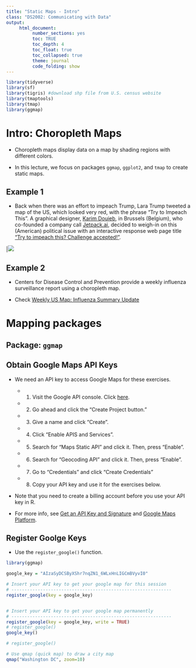```yaml
---
title: "Static Maps - Intro"
class: "DS2002: Communicating with Data"
output:
     html_document:
          number_sections: yes
          toc: TRUE
          toc_depth: 4
          toc_float: true
          toc_collapsed: true
          theme: journal
          code_folding: show
---
```


```r
library(tidyverse)
library(sf)
library(tigris) #download shp file from U.S. census website
library(tmaptools)
library(tmap)
library(ggmap)
```

# Intro: Choropleth Maps

- Choropleth maps display data on a map by shading regions with different colors. 

- In this lecture, we focus on packages `ggmap`, `ggplot2`, and `tmap` to create static maps. 

## Example 1

- Back when there was an effort to impeach Trump, 
Lara Trump tweeted a map of the US, which looked very red,
with the phrase "Try to Impeach This". 
A graphical designer, [Karim Douieb](https://www.linkedin.com/in/karim-douieb/), 
in Brussels (Belgium), 
who co-founded a company call [Jetpack.ai](https://www.jetpack.ai/), decided to weigh-in on this (American) political issue with an
interactive response web page title ["Try to impeach this? Challenge accepted!"](http://try-to-impeach-this.jetpack.ai). 

|![](images/try.png)

## Example 2

- Centers for Disease Control and Prevention provide a weekly influenza surveillance report using a choropleth map. 

- Check [Weekly US Map: Influenza Summary Update](https://www.cdc.gov/flu/weekly/usmap.htm)


# Mapping packages

## Package: `ggmap`

## Obtain Google Maps API Keys

- We need an API key to access Google Maps for these exercises.

    - 1. Visit the Google API console. Click [here](https://console.developers.google.com/apis/dashboard).

    - 2. Go ahead and click the "Create Project button."

    - 3. Give a name and click "Create". 

    - 4. Click "Enable APIS and Services".

    - 5. Search for "Maps Static API" and click it. Then, press "Enable".

    - 6. Search for "Geocoding API" and click it. Then, press "Enable". 

    - 7. Go to "Credentials" and click "Create Credentials"

    - 8. Copy your API key and use it for the exercises below.

- Note that you need to create a billing account before you use your API key in R. 

- For more info, see [Get an API Key and Signature](https://developers.google.com/maps/documentation/maps-static/get-api-key) and [Google Maps Platform](https://mapsplatform.google.com/pricing/).

## Register Goolge Keys

- Use the `register_google()` function.

```r
library(ggmap)

google_key = "AIzaSyDCSByXShr7nqZN1_6WLxHnLIGCmBVyvI0"

# Insert your API key to get your google map for this session
# -------------------------------------------------------------
register_google(key = google_key)


# Insert your API key to get your google map permanently
# -------------------------------------------------------------
register_google(key = google_key, write = TRUE)
# register_google()
google_key()
```


```r
# register_google()

# Use qmap (quick map) to draw a city map
qmap("Washington DC", zoom=10)
```
